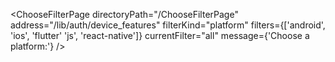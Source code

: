 

<ChooseFilterPage
  directoryPath="/ChooseFilterPage"
  address="/lib/auth/device_features"
  filterKind="platform"
  filters={['android', 'ios', 'flutter' 'js', 'react-native']}
  currentFilter="all"
  message={'Choose a platform:'}
/>
